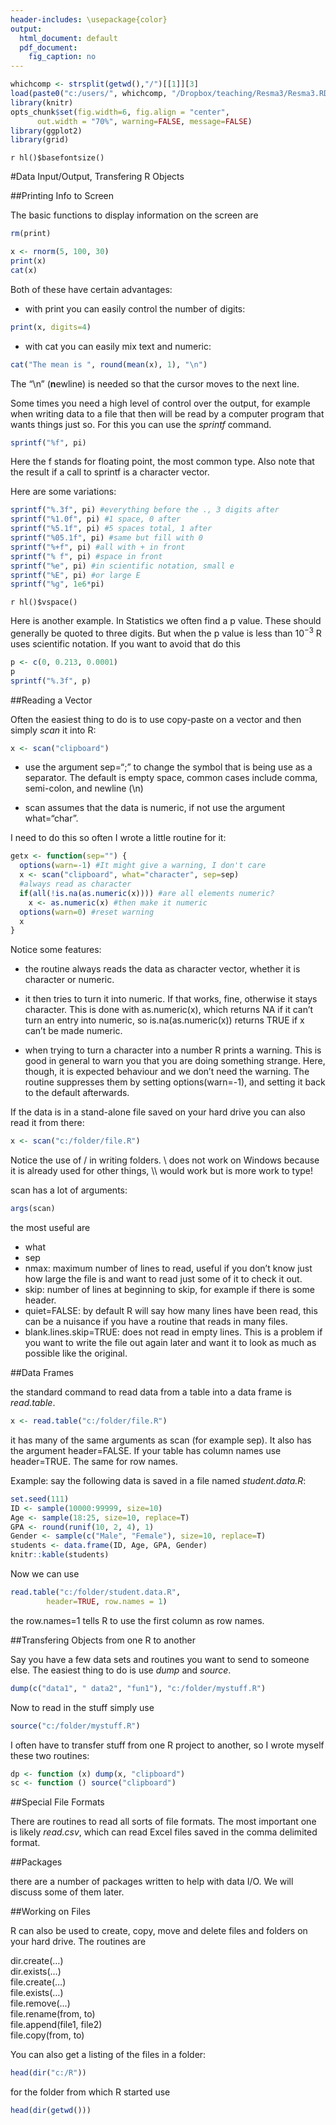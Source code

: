 ---
header-includes: \usepackage{color}
output:
  html_document: default
  pdf_document:
    fig_caption: no
---

<style>
table, th, td { text-align:right; }
th, td {padding: 10px;}
</style>

```{r, echo=FALSE, warning=FALSE, message=FALSE}
whichcomp <- strsplit(getwd(),"/")[[1]][3]
load(paste0("c:/users/", whichcomp, "/Dropbox/teaching/Resma3/Resma3.RData"))
library(knitr)
opts_chunk$set(fig.width=6, fig.align = "center", 
      out.width = "70%", warning=FALSE, message=FALSE)
library(ggplot2)
library(grid)
```
`r hl()$basefontsize()`


#Data Input/Output, Transfering R Objects

##Printing Info to Screen

The basic functions to display information on the screen are


```{r echo=FALSE}
rm(print)
```


```{r}
x <- rnorm(5, 100, 30)
print(x)
cat(x)
```

Both of these have certain advantages:

-  with print you can easily control the number of digits:

```{r}
print(x, digits=4)
```

-  with cat you can easily mix text and numeric:

```{r}
cat("The mean is ", round(mean(x), 1), "\n")
```

The "\\n" (**n**ewline) is needed so that the cursor moves to the next line. 

Some times you need a high level of control over the output, for example when writing data to a file that then will be read by a computer program that wants things just so. For this you can use the *sprintf* command.

```{r}
sprintf("%f", pi)
```

Here the f stands for floating point, the most common type. Also note that the result if a call to sprintf is a character vector.

Here are some variations:

```{r}
sprintf("%.3f", pi) #everything before the ., 3 digits after
sprintf("%1.0f", pi) #1 space, 0 after
sprintf("%5.1f", pi) #5 spaces total, 1 after
sprintf("%05.1f", pi) #same but fill with 0
sprintf("%+f", pi) #all with + in front
sprintf("% f", pi) #space in front
sprintf("%e", pi) #in scientific notation, small e
sprintf("%E", pi) #or large E
sprintf("%g", 1e6*pi)
```
`r hl()$vspace()`

Here is another example. In Statistics we often find a p value. These should generally be quoted to three digits. But when the p value is less than $10^{-3}$ R uses scientific notation. If you want to avoid that do this

```{r}
p <- c(0, 0.213, 0.0001)
p
sprintf("%.3f", p)
```

##Reading a Vector

Often the easiest thing to do is to use copy-paste on a vector and then simply *scan* it into R:

```{r eval=FALSE}
x <- scan("clipboard")
```

-  use the argument sep=";" to change the symbol that is being use as a separator. The default is empty space, common cases include  comma, semi-colon, and newline (\\n)  

-  scan assumes that the  data is numeric, if not use the argument what="char".

I need to do this so often I wrote a little routine for it:

```{r}
getx <- function(sep="") {
  options(warn=-1) #It might give a warning, I don't care
  x <- scan("clipboard", what="character", sep=sep)
  #always read as character
  if(all(!is.na(as.numeric(x)))) #are all elements numeric?
    x <- as.numeric(x) #then make it numeric
  options(warn=0) #reset warning
  x  
}
```

Notice some features:

-  the routine always reads the data as character vector, whether it is character or numeric.

-  it then tries to turn it into numeric. If that works, fine, otherwise it stays character. This is done with as.numeric(x), which returns NA if it can't turn an entry into numeric, so is.na(as.numeric(x)) returns TRUE if x can't be made numeric.

-  when trying to turn a character into a number R prints a warning. This is good in general to warn you that you are doing something strange. Here, though, it is expected behaviour and we don't need the warning. The routine suppresses them by setting options(warn=-1), and setting it back to the default afterwards.

If the data is in a stand-alone file saved on your hard drive you can also read it from there:

```{r eval=FALSE}
x <- scan("c:/folder/file.R")
```

Notice the use of / in writing folders. \\ does not work on Windows because it is already used for other things, \\\\ would work but is more work to type!

scan has a lot of arguments:

```{r}
args(scan)
```

the most useful are 

-  what  
-  sep  
-  nmax: maximum number of lines to read, useful if you don't know just how large the file is and want to read just some of it to check it out.    
-  skip:  number of lines at beginning to skip, for example if there is some header.  
-  quiet=FALSE:  by default R will say how many lines have been read, this can be a nuisance if you have a routine that reads in many files.  
-  blank.lines.skip=TRUE:  does not read in empty lines. This is a problem if you want to write the file out again later and want it to look as much as possible like the original. 


##Data Frames

the standard command to read data from a table into a data frame is *read.table*. 

```{r eval=FALSE}
x <- read.table("c:/folder/file.R")
```

it has many of the same arguments as scan (for example sep). It also has the argument header=FALSE. If your table has column names use header=TRUE. The same for row names.

Example: say the following data is saved in a file named *student.data.R*:

```{r, echo=6}
set.seed(111)
ID <- sample(10000:99999, size=10)
Age <- sample(18:25, size=10, replace=T)
GPA <- round(runif(10, 2, 4), 1)
Gender <- sample(c("Male", "Female"), size=10, replace=T)
students <- data.frame(ID, Age, GPA, Gender)
knitr::kable(students)
```

Now we can use

```{r eval=FALSE}
read.table("c:/folder/student.data.R", 
        header=TRUE, row.names = 1)
```

the row.names=1 tells R to use the first column as row names.

##Transfering Objects from one R to another

Say you have a few data sets and routines you want to send to someone else. The easiest thing to do is use *dump* and *source*.

```{r eval=FALSE}
dump(c("data1", " data2", "fun1"), "c:/folder/mystuff.R")
```

Now to read in the stuff simply use

```{r eval=FALSE}
source("c:/folder/mystuff.R")
```

I often have to transfer stuff from one R project to another, so I wrote myself these two routines:

```{r}
dp <- function (x) dump(x, "clipboard")
sc <- function () source("clipboard")
```

##Special File Formats

There are routines to read all sorts of file formats. The most important one is likely *read.csv*, which can read Excel files saved in the comma delimited format.

##Packages

there are a number of packages written to help with data I/O. We will discuss some of them later.

##Working on Files

R can also be used to create, copy, move and delete files and folders on your hard drive. The routines are

dir.create(...)  
dir.exists(...)  
file.create(...)  
file.exists(...)  
file.remove(...)  
file.rename(from, to)  
file.append(file1, file2)  
file.copy(from, to)  

You can also get a listing of the files in a folder:

```{r}
head(dir("c:/R"))
```

for the folder from which R started use

```{r}
head(dir(getwd()))
```
